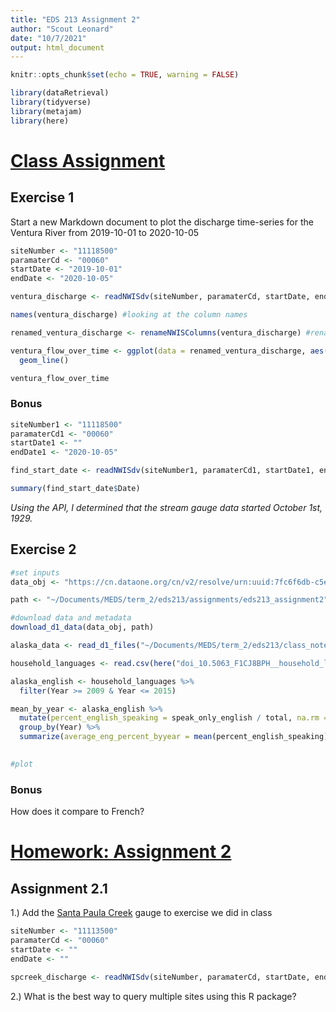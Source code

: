 ```yaml
---
title: "EDS 213 Assignment 2"
author: "Scout Leonard"
date: "10/7/2021"
output: html_document
---
```


```r
knitr::opts_chunk$set(echo = TRUE, warning = FALSE)
```

```r
library(dataRetrieval)
library(tidyverse)
library(metajam)
library(here)
```

# [Class Assignment](https://brunj7.github.io/EDS-213-metadata/week_2.html)

## Exercise 1

Start a new Markdown document to plot the discharge time-series for the Ventura River from 2019-10-01 to 2020-10-05
```r
siteNumber <- "11118500"
paramaterCd <- "00060"
startDate <- "2019-10-01"
endDate <- "2020-10-05"

ventura_discharge <- readNWISdv(siteNumber, paramaterCd, startDate, endDate)
```

```r
names(ventura_discharge) #looking at the column names

renamed_ventura_discharge <- renameNWISColumns(ventura_discharge) #rename columns
```

```r
ventura_flow_over_time <- ggplot(data = renamed_ventura_discharge, aes(x = Date, y = Flow)) +
  geom_line()

ventura_flow_over_time
```
### Bonus

```r
siteNumber1 <- "11118500"
paramaterCd1 <- "00060"
startDate1 <- ""
endDate1 <- "2020-10-05"

find_start_date <- readNWISdv(siteNumber1, paramaterCd1, startDate1, endDate1)

summary(find_start_date$Date)
```

*Using the API, I determined that the stream gauge data started October 1st, 1929.*

## Exercise 2

```r
#set inputs
data_obj <- "https://cn.dataone.org/cn/v2/resolve/urn:uuid:7fc6f6db-c5ea-426a-a743-1f2edafb43b8"

path <- "~/Documents/MEDS/term_2/eds213/assignments/eds213_assignment2"

#download data and metadata
download_d1_data(data_obj, path)
```

```r
alaska_data <- read_d1_files("~/Documents/MEDS/term_2/eds213/class_notes/eds213_notes/doi_10.5063_F1CJ8BPH__household_language__csv")
```

```r
household_languages <- read.csv(here("doi_10.5063_F1CJ8BPH__household_language__csv", "household_language.csv"))
```

```r
alaska_english <- household_languages %>% 
  filter(Year >= 2009 & Year <= 2015)

mean_by_year <- alaska_english %>% 
  mutate(percent_english_speaking = speak_only_english / total, na.rm = TRUE) %>% 
  group_by(Year) %>% 
  summarize(average_eng_percent_byyear = mean(percent_english_speaking))
  
```

```r
#plot 


```

### Bonus

How does it compare to French? 

# [Homework: Assignment 2](https://brunj7.github.io/EDS-213-metadata/assignments_w2.html)

## Assignment 2.1

1.) Add the [Santa Paula Creek](https://waterdata.usgs.gov/nwis/uv?site_no=11113500) gauge to exercise we did in class
```r
siteNumber <- "11113500"
paramaterCd <- "00060"
startDate <- ""
endDate <- ""

spcreek_discharge <- readNWISdv(siteNumber, paramaterCd, startDate, endDate)

```

2.) What is the best way to query multiple sites using this R package?
```r



```

